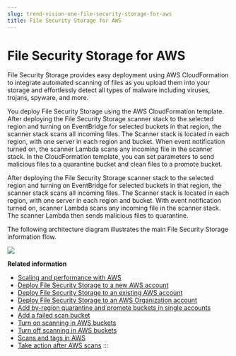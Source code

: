```yaml
---
slug: trend-vision-one-file-security-storage-for-aws
title: File Security Storage for AWS
---
```

# File Security Storage for AWS

File Security Storage provides easy deployment using AWS CloudFormation to integrate automated scanning of files as you upload them into your storage and effortlessly detect all types of malware including viruses, trojans, spyware, and more.

You deploy File Security Storage using the AWS CloudFormation template. After deploying the File Security Storage scanner stack to the selected region and turning on EventBridge for selected buckets in that region, the scanner stack scans all incoming files. The Scanner stack is located in each region, with one server in each region and bucket. When event notification turned on, the scanner Lambda scans any incoming file in the scanner stack. In the CloudFormation template, you can set parameters to send malicious files to a quarantine bucket and clean files to a promote bucket.

After deploying the File Security Storage scanner stack to the selected region and turning on EventBridge for selected buckets in that region, the scanner stack scans all incoming files. The Scanner stack is located in each region, with one server in each region and bucket. With event notification turned on, scanner Lambda scans any incoming file in the scanner stack. The scanner Lambda then sends malicious files to quarantine.

The following architecture diagram illustrates the main File Security Storage information flow.

![](/images/fs-storage-architecture=c9458395-9a5d-4d67-bf57-b6f09d3e0f57.webp)

**Related information**

- [Scaling and performance with AWS](scaling-performance-aws.mdx)
- [Deploy File Security Storage to a new AWS account](deploy-fss-new-account.mdx)
- [Deploy File Security Storage to an existing AWS account](deploy-fss-existing-aws.mdx)
- [Deploy File Security Storage to an AWS Organization account](deploy-fss-aws-org-account.mdx)
- [Add by-region quarantine and promote buckets in single accounts](adding-region-buckets.mdx)
- [Add a failed scan bucket](adding-failed-scans-bucket.mdx)
- [Turn on scanning in AWS buckets](turning-scanner-for-aws.md "Start scanning Amazon Web Services (AWS) buckets with File Security Storage")
- [Turn off scanning in AWS buckets](turning-off-scanner-for-aws.md "Stop File Security Storage from scanning Amazon Web Services (AWS) buckets")
- [Scans and tags in AWS](scans-tags-aws.mdx)
- [Take action after AWS scans](taking-action-after-aws-scans.md "Actions to perform after scanning files with Trend Vision One File Security SDK")
:::
